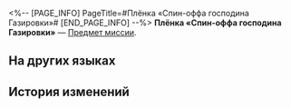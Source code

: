 <%-- [PAGE_INFO]
PageTitle=#Плёнка «Спин-оффа господина Газировки»#
[END_PAGE_INFO] --%>
{{Предмет Инфобокс
|id          = 140483
|Изображение = Предмет Плёнка «Спин-оффа господина Газировки».png
|Тип         = Предмет миссии
|Инвентарь   = Миссии
|Редкость    = 3
|Эффект      = 
|Описание    = Содержит спин-офф серии анимационных фильмов «Часик: Мемуары о сладких грёзах», в которых рассказывается о торговце из Грёзавиля господине Газировке.
}}
{{Описание|''«*бульк* После «Услады» сны - то что надо!»''}}
'''Плёнка «Спин-оффа господина Газировки»''' — [[Предмет миссии]].

==На других языках==
{{На других языках
|en   = ''Mr. Soda's Extras'' Film Reel
|zhs  = 《汽水先生外传》胶卷
|zht  = 《汽水先生外傳》膠捲
|ja   = 『ミスター・ソーダ外伝』のフィルム
|ko   = ≪소다수 씨 외전≫ 필름
|es   = Cinta de «Historia derivada del Sr. Soda»
|fr   = Bobine de la ''série dérivée sur Monsieur Soda''
|ru   = Плёнка «Спин-оффа господина Газировки»
|th   = ม้วนฟิล์ม "ภาคเสริมของมิสเตอร์โซดา"
|vi   = Cuộn Phim "Ngoại Truyện Quý Ngài Soda"
|de   = Filmrolle von „Spin-off: Herr Soda“
|id   = Rol Film "Cerita Sampingan Tuan Soda"
|pt   = Rolo de Filme das "Histórias Secundárias do Sr. Refri"
}}

==История изменений==
{{История изменений|3.5}}